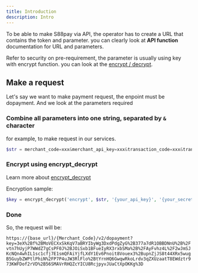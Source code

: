 ```yaml
---
title: Introduction
description: Intro
---
```

To be able to make S88pay via API, the operator has to create a URL that contains the token and parameter. you can clearly look at **API function** documentation for URL and parameters.

Refer to security on pre-requirement, the parameter is usually using key with encrypt function. you can look at the [encrypt / decrypt](/api-reference/encrypt-decrypt).

## Make a request

Let's say we want to make payment request, the enpoint must be dopayment. And we look at the parameters required

<Steps>

### Combine all parameters into one string, separated by `&` character
   for example, to make request in our services.

```php
$str = merchant_code=xxx&merchant_api_key=xxx&transaction_code=xxx&transaction_timestamp=xxx&payment_code=xxx&transaction_amount=xxx&user_id=xxx&currency_code=xxx
```

### Encrypt using encrypt_decrypt
   Learn more about [encrypt_decrypt ](/api-reference/encrypt-decrypt)

Encryption sample:

```php
$key = encrypt_decrypt('encrypt', $str, '{your_api_key}', '{your_secret_key}')
```

### Done
   So, the request will be:

`https://{base_url}/{Merchant_Code}/v2/dopayment?key=3eX%2Bf%2BMoVECXxSkKqV7aBRYIbyWg3DxdPdgZyG%2B377a7dR1OBBDNnU%2B%2Fvtn7hUyjP7WWdZ7gCsPF0J%2BJOiSxb1BFueIyRX3rxbSMa%2B%2FAyFvhz4L%2F2wJmSJKcNQn4whIL1sc1cfj7E1smQFAiYjfLXdY1Ev6Pnoit8Vouex3%2BupnZjJS8t44XRx5wugB5GuybZWPtlPhiN%2FP7P4uJW3RlFlo%2BtYrnHQ6GwqwRkoLrdv3qZXUzaatT8EWdztr973KWFDof2rVD%2B56SMAVrRHQZcYICU8RcjpyvJUaCtXpOKKg%3D`

</Steps>